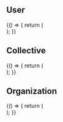 
<Meta title="Design system/CreateCollectiveMiniForm" component={CreateCollectiveMiniForm} />

## User

<Canvas>
  <Story name="User">
    {() => {
      return (
        <div style={{ maxWidth: 300, border: '1px solid lightgrey', padding: 16, borderRadius: 8 }}>
          <CreateCollectiveMiniForm type="USER" />
        </div>
      );
    }}
  </Story>
</Canvas>

## Collective

<Canvas>
  <Story name="Collective">
    {() => {
      return (
        <div style={{ maxWidth: 300, border: '1px solid lightgrey', padding: 16, borderRadius: 8 }}>
          <CreateCollectiveMiniForm type="COLLECTIVE" />
        </div>
      );
    }}
  </Story>
</Canvas>

## Organization

<Canvas>
  <Story name="Organization">
    {() => {
      return (
        <div style={{ maxWidth: 300, border: '1px solid lightgrey', padding: 16, borderRadius: 8 }}>
          <CreateCollectiveMiniForm type="ORGANIZATION" />
        </div>
      );
    }}
  </Story>
</Canvas>

